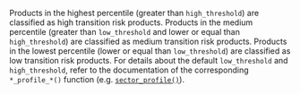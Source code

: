 Products in the highest percentile (greater than `high_threshold`) are classified 
as high transition risk products. Products in the medium percentile (greater 
than `low_threshold` and lower or equal than `high_threshold`) are classified as 
medium transition risk products. Products in the lowest percentile (lower or 
equal than `low_threshold`) are classified as low transition risk products. 
For details about the default `low_threshold` and `high_threshold`, refer to the documentation of 
the corresponding `*_profile_*()` function (e.g. [`sector_profile()`](https://2degreesinvesting.github.io/tiltIndicator/reference/sector_profile.html#ref-usage)).
